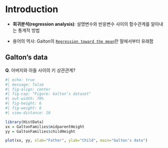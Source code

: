 # Introduction

-   **회귀분석(regression analysis)**: 설명변수와 반응변수 사이의 함수관계를 알아내는 통계적 방법

-   용어의 역사: Galton의 [`Regression toward the mean`](https://en.wikipedia.org/wiki/Regression_toward_the_mean)란 말에서부터 유래함

## Galton's data

```{=html}
<!--
Linear models and extensions, chapter 2
-->
```
**Q**. 아버지와 아들 사이의 키 상관관계?

```r
#| echo: true
#| message: false
#| fig-align: center
#| fig-cap: "Figure: Galton’s dataset"
#| out-width: 70%
#| fig-height: 6
#| fig-weight: 6
#| view-distance: 10

library(HistData)
xx = GaltonFamilies$midparentHeight
yy = GaltonFamilies$childHeight

plot(xx, yy, xlab="Father", ylab="Child", main="Galton's data")
```
